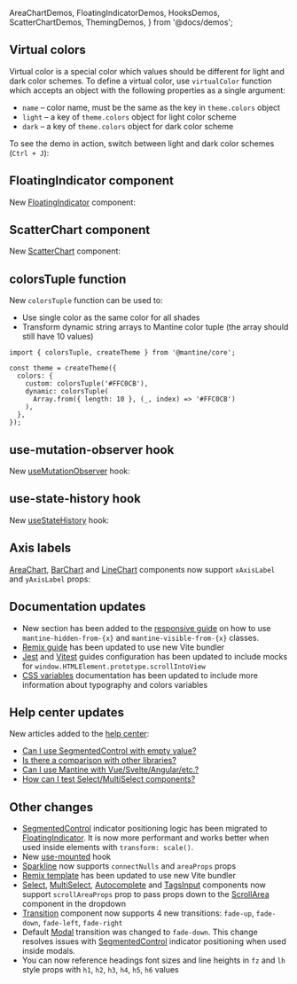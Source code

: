   AreaChartDemos,
  FloatingIndicatorDemos,
  HooksDemos,
  ScatterChartDemos,
  ThemingDemos,
} from '@docs/demos';


## Virtual colors

Virtual color is a special color which values should be different for light and dark color schemes.
To define a virtual color, use `virtualColor` function which accepts an object with the following
properties as a single argument:

- `name` – color name, must be the same as the key in `theme.colors` object
- `light` – a key of `theme.colors` object for light color scheme
- `dark` – a key of `theme.colors` object for dark color scheme

To see the demo in action, switch between light and dark color schemes (`Ctrl + J`):

<Demo data={ThemingDemos.virtualColors} />

## FloatingIndicator component

New [FloatingIndicator](/core/floating-indicator) component:

<Demo data={FloatingIndicatorDemos.direction} />

## ScatterChart component

New [ScatterChart](/charts/scatter-chart) component:

<Demo data={ScatterChartDemos.usage} />

## colorsTuple function

New `colorsTuple` function can be used to:

- Use single color as the same color for all shades
- Transform dynamic string arrays to Mantine color tuple (the array should still have 10 values)

```tsx
import { colorsTuple, createTheme } from '@mantine/core';

const theme = createTheme({
  colors: {
    custom: colorsTuple('#FFC0CB'),
    dynamic: colorsTuple(
      Array.from({ length: 10 }, (_, index) => '#FFC0CB')
    ),
  },
});
```

## use-mutation-observer hook

New [useMutationObserver](/hooks/use-mutation-observer) hook:

<Demo data={HooksDemos.useMutationObserverTarget} />

## use-state-history hook

New [useStateHistory](/hooks/use-state-history) hook:

<Demo data={HooksDemos.useStateHistoryUsage} />

## Axis labels

[AreaChart](/charts/area-chart), [BarChart](/charts/bar-chart) and [LineChart](/charts/line-chart)
components now support `xAxisLabel` and `yAxisLabel` props:

<Demo data={AreaChartDemos.axisLabels} />

## Documentation updates

- New section has been added to the [responsive guide](/styles/responsive#hidden-and-visible-from-as-classes) on how to use `mantine-hidden-from-{x}` and `mantine-visible-from-{x}` classes.
- [Remix guide](/guides/remix) has been updated to use new Vite bundler
- [Jest](/guides/jest) and [Vitest](/guides/vitest) guides configuration has been updated to include mocks for `window.HTMLElement.prototype.scrollIntoView`
- [CSS variables](/styles/css-variables) documentation has been updated to include more information about typography and colors variables

## Help center updates

New articles added to the [help center](https://help.mantine.dev):

- [Can I use SegmentedControl with empty value?](https://help.mantine.dev/q/segmented-control-no-value)
- [Is there a comparison with other libraries?](https://help.mantine.dev/q/other-libs)
- [Can I use Mantine with Vue/Svelte/Angular/etc.?](https://help.mantine.dev/q/vue-svelte-angular)
- [How can I test Select/MultiSelect components?](https://help.mantine.dev/q/combobox-testing)

## Other changes

- [SegmentedControl](/core/segmented-control) indicator positioning logic has been migrated to [FloatingIndicator](/core/floating-indicator). It is now more performant and works better when used inside elements with `transform: scale()`.
- New [use-mounted](/hooks/use-mounted) hook
- [Sparkline](/charts/sparkline) now supports `connectNulls` and `areaProps` props
- [Remix template](https://github.com/mantinedev/remix-template) has been updated to use new Vite bundler
- [Select](/core/select), [MultiSelect](/core/multi-select), [Autocomplete](/core/autocomplete) and [TagsInput](/core/tags-input) components now support `scrollAreaProps` prop to pass props down to the [ScrollArea](/core/scroll-area) component in the dropdown
- [Transition](/core/transition) component now supports 4 new transitions: `fade-up`, `fade-down`, `fade-left`, `fade-right`
- Default [Modal](/core/modal) transition was changed to `fade-down`. This change resolves issues with [SegmentedControl](/core/segmented-control) indicator positioning when used inside modals.
- You can now reference headings font sizes and line heights in `fz` and `lh` style props with `h1`, `h2`, `h3`, `h4`, `h5`, `h6` values
